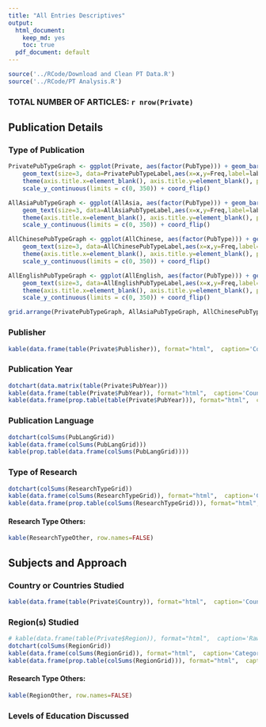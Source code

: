 ```yaml
---
title: "All Entries Descriptives"
output:
  html_document:
    keep_md: yes
    toc: true
  pdf_document: default
---
```



```r
source('../RCode/Download and Clean PT Data.R')
source('../RCode/PT Analysis.R')
```

### TOTAL NUMBER OF ARTICLES: `r nrow(Private)`

## Publication Details

### Type of Publication

```r

PrivatePubTypeGraph <- ggplot(Private, aes(factor(PubType))) + geom_bar() + ggtitle("All Entries") +
    geom_text(size=3, data=PrivatePubTypeLabel,aes(x=x,y=Freq,label=lab),hjust=-.1) +
    theme(axis.title.x=element_blank(), axis.title.y=element_blank(), panel.background=element_blank(), plot.title=element_text(size=10)) + 
    scale_y_continuous(limits = c(0, 350)) + coord_flip()

AllAsiaPubTypeGraph <- ggplot(AllAsia, aes(factor(PubType))) + geom_bar() + ggtitle("Asian Region") +
    geom_text(size=3, data=AllAsiaPubTypeLabel,aes(x=x,y=Freq,label=lab),hjust=-.1) +
    theme(axis.title.x=element_blank(), axis.title.y=element_blank(), panel.background=element_blank(), plot.title=element_text(size=10)) + 
    scale_y_continuous(limits = c(0, 350)) + coord_flip()

AllChinesePubTypeGraph <- ggplot(AllChinese, aes(factor(PubType))) + geom_bar() + ggtitle("Chinese-language") +
    geom_text(size=3, data=AllChinesePubTypeLabel,aes(x=x,y=Freq,label=lab),hjust=-.1) +
    theme(axis.title.x=element_blank(), axis.title.y=element_blank(), panel.background=element_blank(), plot.title=element_text(size=10)) + 
    scale_y_continuous(limits = c(0, 350)) + coord_flip()

AllEnglishPubTypeGraph <- ggplot(AllEnglish, aes(factor(PubType))) + geom_bar() + ggtitle("English-language") +
    geom_text(size=3, data=AllEnglishPubTypeLabel,aes(x=x,y=Freq,label=lab),hjust=-.1) +
    theme(axis.title.x=element_blank(), axis.title.y=element_blank(), panel.background=element_blank(), plot.title=element_text(size=10)) + 
    scale_y_continuous(limits = c(0, 350)) + coord_flip()

grid.arrange(PrivatePubTypeGraph, AllAsiaPubTypeGraph, AllChinesePubTypeGraph, AllEnglishPubTypeGraph, ncol=2)
```

### Publisher
```r
kable(data.frame(table(Private$Publisher)), format="html",  caption='Counts')
```

### Publication Year

```r
dotchart(data.matrix(table(Private$PubYear)))
kable(data.frame(table(Private$PubYear)), format="html",  caption='Counts')
kable(data.frame(prop.table(table(Private$PubYear))), format="html",  caption='Percentage', digits=2)
```

### Publication Language

```r
dotchart(colSums(PubLangGrid))
kable(data.frame(colSums(PubLangGrid)))
kable(prop.table(data.frame(colSums(PubLangGrid))))
```

### Type of Research

```r
dotchart(colSums(ResearchTypeGrid))
kable(data.frame(colSums(ResearchTypeGrid)), format="html",  caption='Counts')
kable(data.frame(prop.table(colSums(ResearchTypeGrid))), format="html",  caption='Percentage', digits=2)
```
    
#### Research Type Others:

```r
kable(ResearchTypeOther, row.names=FALSE)
```

## Subjects and Approach

### Country or Countries Studied

```r
kable(data.frame(table(Private$Country)), format="html",  caption='Counts')
```

### Region(s) Studied

```r
# kable(data.frame(table(Private$Region)), format="html",  caption='Raw Counts')
dotchart(colSums(RegionGrid))
kable(data.frame(colSums(RegionGrid)), format="html",  caption='Categorical Counts')
kable(data.frame(prop.table(colSums(RegionGrid))), format="html",  caption='Categorical Percentages', digits=2)
```

#### Research Type Others:

```r
kable(RegionOther, row.names=FALSE)
```

### Levels of Education Discussed

